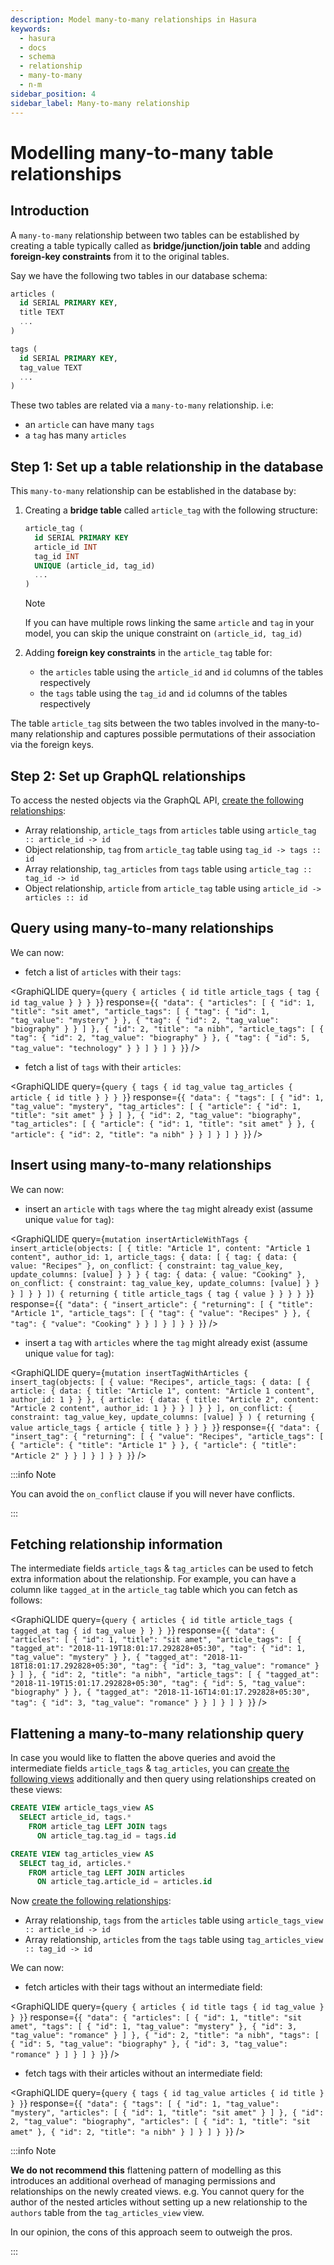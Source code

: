 ```yaml
---
description: Model many-to-many relationships in Hasura
keywords:
  - hasura
  - docs
  - schema
  - relationship
  - many-to-many
  - n-m
sidebar_position: 4
sidebar_label: Many-to-many relationship
---
```



# Modelling many-to-many table relationships

## Introduction

A `many-to-many` relationship between two tables can be established by
creating a table typically called as **bridge/junction/join table** and
adding **foreign-key constraints** from it to the original tables.

Say we have the following two tables in our database schema:

```sql
articles (
  id SERIAL PRIMARY KEY,
  title TEXT
  ...
)

tags (
  id SERIAL PRIMARY KEY,
  tag_value TEXT
  ...
)
```

These two tables are related via a `many-to-many` relationship. i.e:

-   an `article` can have many `tags`
-   a `tag` has many `articles`

## Step 1: Set up a table relationship in the database

This `many-to-many` relationship can be established in the database by:

1.  Creating a **bridge table** called `article_tag` with the following
    structure:

    ```sql
    article_tag (
      id SERIAL PRIMARY KEY
      article_id INT
      tag_id INT
      UNIQUE (article_id, tag_id)
      ...
    )
    ```

    <div class="note">

    <div class="title">

    Note

    </div>

    If you can have multiple rows linking the same `article` and `tag`
    in your model, you can skip the unique constraint on
    `(article_id, tag_id)`

    </div>

2.  Adding **foreign key constraints** in the `article_tag` table for:

    -   the `articles` table using the `article_id` and `id` columns of
        the tables respectively
    -   the `tags` table using the `tag_id` and `id` columns of the
        tables respectively

The table `article_tag` sits between the two tables involved in the
many-to-many relationship and captures possible permutations of their
association via the foreign keys.

## Step 2: Set up GraphQL relationships

To access the nested objects via the GraphQL API,
[create the following relationships](/graphql/core/databases/postgres/schema/table-relationships/create.mdx):

-   Array relationship, `article_tags` from `articles` table using
    `article_tag :: article_id -> id`
-   Object relationship, `tag` from `article_tag` table using
    `tag_id -> tags :: id`
-   Array relationship, `tag_articles` from `tags` table using
    `article_tag :: tag_id -> id`
-   Object relationship, `article` from `article_tag` table using
    `article_id -> articles :: id`

## Query using many-to-many relationships

We can now:

-   fetch a list of `articles` with their `tags`:

<GraphiQLIDE
  query={`query {
      articles {
        id
        title
        article_tags {
          tag {
            id
            tag_value
          }
        }
      }
  }`}
  response={`{
    "data": {
      "articles": [
        {
          "id": 1,
          "title": "sit amet",
          "article_tags": [
            {
              "tag": {
                "id": 1,
                "tag_value": "mystery"
              }
            },
            {
              "tag": {
                "id": 2,
                "tag_value": "biography"
              }
            }
          ]
        },
        {
          "id": 2,
          "title": "a nibh",
          "article_tags": [
            {
              "tag": {
                "id": 2,
                "tag_value": "biography"
              }
            },
            {
              "tag": {
                "id": 5,
                "tag_value": "technology"
              }
            }
          ]
        }
      ]
    }
  }`}
/>

-   fetch a list of `tags` with their `articles`:

<GraphiQLIDE
  query={`query {
      tags {
        id
        tag_value
        tag_articles {
          article {
            id
            title
          }
        }
      }
  }`}
  response={`{
    "data": {
      "tags": [
        {
          "id": 1,
          "tag_value": "mystery",
          "tag_articles": [
            {
              "article": {
                "id": 1,
                "title": "sit amet"
              }
            }
          ]
        },
        {
          "id": 2,
          "tag_value": "biography",
          "tag_articles": [
            {
              "article": {
                "id": 1,
                "title": "sit amet"
              }
            },
            {
              "article": {
                "id": 2,
                "title": "a nibh"
              }
            }
          ]
        }
      ]
    }
  }`}
/>

## Insert using many-to-many relationships

We can now:

-   insert an `article` with `tags` where the `tag` might already exist
    (assume unique `value` for `tag`):

<GraphiQLIDE
  query={`mutation insertArticleWithTags {
      insert_article(objects: [
        {
          title: "Article 1",
          content: "Article 1 content",
          author_id: 1,
          article_tags: {
            data: [
              {
                tag: {
                  data: {
                    value: "Recipes"
                  },
                  on_conflict: {
                    constraint: tag_value_key,
                    update_columns: [value]
                  }
                }
              }
              {
                tag: {
                  data: {
                    value: "Cooking"
                  },
                  on_conflict: {
                    constraint: tag_value_key,
                    update_columns: [value]
                  }
                }
              }
            ]
          }
        }
      ]) {
        returning {
          title
          article_tags {
            tag {
              value
            }
          }
        }
      }
  }`}
  response={`{
    "data": {
      "insert_article": {
        "returning": [
          {
            "title": "Article 1",
            "article_tags": [
              {
                "tag": {
                  "value": "Recipes"
                }
              },
              {
                "tag": {
                  "value": "Cooking"
                }
              }
            ]
          }
        ]
      }
    }
  }`}
/>

-   insert a `tag` with `articles` where the `tag` might already exist
    (assume unique `value` for `tag`):

<GraphiQLIDE
  query={`mutation insertTagWithArticles {
      insert_tag(objects: [
        {
          value: "Recipes",
          article_tags: {
            data: [
              {
                article: {
                  data: {
                    title: "Article 1",
                    content: "Article 1 content",
                    author_id: 1
                  }
                }
              },
              {
                article: {
                  data: {
                    title: "Article 2",
                    content: "Article 2 content",
                    author_id: 1
                  }
                }
              }
            ]
          }
        }
      ],
      on_conflict: {
        constraint: tag_value_key,
        update_columns: [value]
      }
      ) {
        returning {
          value
          article_tags {
            article {
              title
            }
          }
        }
      }
  }`}
  response={`{
    "data": {
      "insert_tag": {
        "returning": [
          {
            "value": "Recipes",
            "article_tags": [
              {
                "article": {
                  "title": "Article 1"
                }
              },
              {
                "article": {
                  "title": "Article 2"
                }
              }
            ]
          }
        ]
      }
    }
  }`}
/>

:::info Note

You can avoid the `on_conflict` clause if you will never have conflicts.

:::

## Fetching relationship information

The intermediate fields `article_tags` & `tag_articles` can be used to
fetch extra information about the relationship. For example, you can
have a column like `tagged_at` in the `article_tag` table which you can
fetch as follows:

<GraphiQLIDE
  query={`query {
      articles {
        id
        title
        article_tags {
          tagged_at
          tag {
            id
            tag_value
          }
        }
      }
  }`}
  response={`{
      "data": {
        "articles": [
          {
            "id": 1,
            "title": "sit amet",
            "article_tags": [
              {
                "tagged_at": "2018-11-19T18:01:17.292828+05:30",
                "tag": {
                  "id": 1,
                  "tag_value": "mystery"
                }
              },
              {
                "tagged_at": "2018-11-18T18:01:17.292828+05:30",
                "tag": {
                  "id": 3,
                  "tag_value": "romance"
                }
              }
            ]
          },
          {
            "id": 2,
            "title": "a nibh",
            "article_tags": [
              {
                "tagged_at": "2018-11-19T15:01:17.292828+05:30",
                "tag": {
                  "id": 5,
                  "tag_value": "biography"
                }
              },
              {
                "tagged_at": "2018-11-16T14:01:17.292828+05:30",
                "tag": {
                  "id": 3,
                  "tag_value": "romance"
                }
              }
            ]
          }
        ]
      }
  }`}
/>

## Flattening a many-to-many relationship query

In case you would like to flatten the above queries and avoid the
intermediate fields `article_tags` & `tag_articles`, you can
[create the following views](/graphql/core/databases/postgres/schema/views.mdx) additionally and then
query using relationships created on these views:

```sql
CREATE VIEW article_tags_view AS
  SELECT article_id, tags.*
    FROM article_tag LEFT JOIN tags
      ON article_tag.tag_id = tags.id

CREATE VIEW tag_articles_view AS
  SELECT tag_id, articles.*
    FROM article_tag LEFT JOIN articles
      ON article_tag.article_id = articles.id
```

Now [create the following relationships](/graphql/core/databases/postgres/schema/table-relationships/create.mdx):

-   Array relationship, `tags` from the `articles` table using
    `article_tags_view :: article_id -> id`
-   Array relationship, `articles` from the `tags` table using
    `tag_articles_view :: tag_id -> id`

We can now:

-   fetch articles with their tags without an intermediate field:

<GraphiQLIDE
  query={`query {
      articles {
        id
        title
        tags {
          id
          tag_value
        }
      }
  }`}
  response={`{
    "data": {
      "articles": [
        {
          "id": 1,
          "title": "sit amet",
          "tags": [
            {
              "id": 1,
              "tag_value": "mystery"
            },
            {
              "id": 3,
              "tag_value": "romance"
            }
          ]
        },
        {
          "id": 2,
          "title": "a nibh",
          "tags": [
            {
              "id": 5,
              "tag_value": "biography"
            },
            {
              "id": 3,
              "tag_value": "romance"
            }
          ]
        }
      ]
    }
  }`}
/>

- fetch tags with their articles without an intermediate field:

<GraphiQLIDE
  query={`query {
      tags {
        id
        tag_value
        articles {
          id
          title
        }
      }
  }`}
  response={`{
    "data": {
      "tags": [
        {
          "id": 1,
          "tag_value": "mystery",
          "articles": [
            {
              "id": 1,
              "title": "sit amet"
            }
          ]
        },
        {
          "id": 2,
          "tag_value": "biography",
          "articles": [
            {
              "id": 1,
              "title": "sit amet"
            },
            {
              "id": 2,
              "title": "a nibh"
            }
          ]
        }
      ]
    }
  }`}
/>

:::info Note

**We do not recommend this** flattening pattern of modelling as this
introduces an additional overhead of managing permissions and
relationships on the newly created views. e.g. You cannot query for the
author of the nested articles without setting up a new relationship to
the `authors` table from the `tag_articles_view` view.

In our opinion, the cons of this approach seem to outweigh the pros.

:::